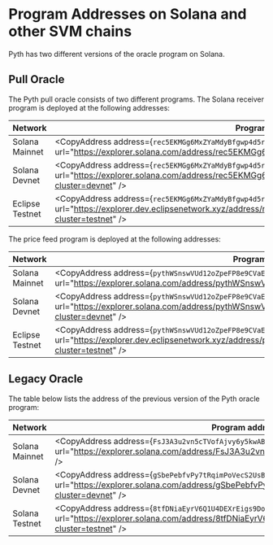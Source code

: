 
# Program Addresses on Solana and other SVM chains

Pyth has two different versions of the oracle program on Solana.

## Pull Oracle

The Pyth pull oracle consists of two different programs.
The Solana receiver program is deployed at the following addresses:

| Network         | Program address                                                                                                                                                                           |
| --------------- | ----------------------------------------------------------------------------------------------------------------------------------------------------------------------------------------- |
| Solana Mainnet  | <CopyAddress address={`rec5EKMGg6MxZYaMdyBfgwp4d5rB9T1VQH5pJv5LtFJ`} url="https://explorer.solana.com/address/rec5EKMGg6MxZYaMdyBfgwp4d5rB9T1VQH5pJv5LtFJ" />                             |
| Solana Devnet   | <CopyAddress address={`rec5EKMGg6MxZYaMdyBfgwp4d5rB9T1VQH5pJv5LtFJ`} url="https://explorer.solana.com/address/rec5EKMGg6MxZYaMdyBfgwp4d5rB9T1VQH5pJv5LtFJ?cluster=devnet" />              |
| Eclipse Testnet | <CopyAddress address={`rec5EKMGg6MxZYaMdyBfgwp4d5rB9T1VQH5pJv5LtFJ`} url="https://explorer.dev.eclipsenetwork.xyz/address/rec5EKMGg6MxZYaMdyBfgwp4d5rB9T1VQH5pJv5LtFJ?cluster=testnet" /> |

The price feed program is deployed at the following addresses:

| Network         | Program address                                                                                                                                                                           |
| --------------- | ----------------------------------------------------------------------------------------------------------------------------------------------------------------------------------------- |
| Solana Mainnet  | <CopyAddress address={`pythWSnswVUd12oZpeFP8e9CVaEqJg25g1Vtc2biRsT`} url="https://explorer.solana.com/address/pythWSnswVUd12oZpeFP8e9CVaEqJg25g1Vtc2biRsT" />                             |
| Solana Devnet   | <CopyAddress address={`pythWSnswVUd12oZpeFP8e9CVaEqJg25g1Vtc2biRsT`} url="https://explorer.solana.com/address/pythWSnswVUd12oZpeFP8e9CVaEqJg25g1Vtc2biRsT?cluster=devnet" />              |
| Eclipse Testnet | <CopyAddress address={`pythWSnswVUd12oZpeFP8e9CVaEqJg25g1Vtc2biRsT`} url="https://explorer.dev.eclipsenetwork.xyz/address/pythWSnswVUd12oZpeFP8e9CVaEqJg25g1Vtc2biRsT?cluster=testnet" /> |

## Legacy Oracle

The table below lists the address of the previous version of the Pyth oracle program:

| Network        | Program address                                                                                                                                                                 |
| -------------- | ------------------------------------------------------------------------------------------------------------------------------------------------------------------------------- |
| Solana Mainnet | <CopyAddress address={`FsJ3A3u2vn5cTVofAjvy6y5kwABJAqYWpe4975bi2epH`} url="https://explorer.solana.com/address/FsJ3A3u2vn5cTVofAjvy6y5kwABJAqYWpe4975bi2epH" />                 |
| Solana Devnet  | <CopyAddress address={`gSbePebfvPy7tRqimPoVecS2UsBvYv46ynrzWocc92s`} url="https://explorer.solana.com/address/gSbePebfvPy7tRqimPoVecS2UsBvYv46ynrzWocc92s?cluster=devnet" />    |
| Solana Testnet | <CopyAddress address={`8tfDNiaEyrV6Q1U4DEXrEigs9DoDtkugzFbybENEbCDz`} url="https://explorer.solana.com/address/8tfDNiaEyrV6Q1U4DEXrEigs9DoDtkugzFbybENEbCDz?cluster=testnet" /> |
